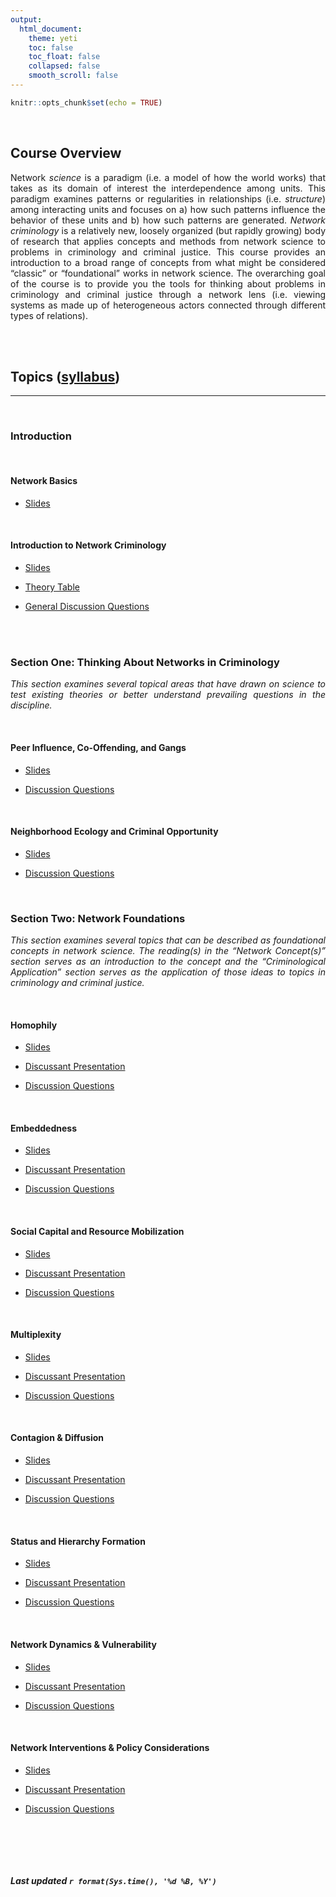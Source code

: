 ```yaml
---
output: 
  html_document:
    theme: yeti
    toc: false
    toc_float: false
    collapsed: false
    smooth_scroll: false
---
```


<style>
body {
text-align: justify}
</style>

```r
knitr::opts_chunk$set(echo = TRUE)
```
<br>

## Course Overview

Network *science* is a paradigm (i.e. a model of how the world works) that takes as its domain of interest the interdependence among units. This paradigm examines patterns or regularities in relationships (i.e. *structure*) among interacting units and focuses on a) how such patterns influence the behavior of these units and b) how such patterns are generated. *Network criminology* is a relatively new, loosely organized (but rapidly growing) body of research that applies concepts and methods from network science to problems in criminology and criminal justice. This course provides an introduction to a broad range of concepts from what might be considered “classic” or “foundational” works in network science. The overarching goal of the course is to provide you the tools for thinking about problems in criminology and criminal justice through a network lens (i.e. viewing systems as made up of heterogeneous actors connected through different types of relations). 

<br>
<br>

## Topics ([syllabus](https://github.com/jacobtnyoung/NetworkCriminology/raw/main/_files/CRJ_523_Networks_SYLLABUS.pdf))
____

<br>

### Introduction

<br>

#### Network Basics
  + [Slides](https://github.com/jacobtnyoung/NetworkCriminology/raw/main/_lectures/CRJ_523_Week_1_SLIDES.pdf)

<br>

#### Introduction to Network Criminology
  + [Slides](https://github.com/jacobtnyoung/NetworkCriminology/raw/main/_lectures/CRJ_523_Week_2_SLIDES.pdf)  
  
  + [Theory Table](https://github.com/jacobtnyoung/NetworkCriminology/raw/main/_files/CRJ_523_Networks_THEORY_TABLE.pdf) 

  + [General Discussion Questions](https://github.com/jacobtnyoung/NetworkCriminology/raw/main/_files/CRJ_523_Networks_DISCUSSION_QUESTIONS.pdf) 

<br>
<br>

### Section One: Thinking About Networks in Criminology 

*This section examines several topical areas that have drawn on science to test existing theories or better understand prevailing questions in the discipline.*

<br>

#### Peer Influence, Co-Offending, and Gangs
  + [Slides](https://github.com/jacobtnyoung/NetworkCriminology/raw/main/_lectures/CRJ_523_Week_3_SLIDES.pdf) 

  + [Discussion Questions](https://github.com/jacobtnyoung/NetworkCriminology/raw/main/_files/CRJ_523_Networks_DISCUSSION_W3.pdf)  


<br>


#### Neighborhood Ecology and Criminal Opportunity
  + [Slides](https://github.com/jacobtnyoung/NetworkCriminology/raw/main/_lectures/CRJ_523_Week_4_SLIDES.pdf)   

  + [Discussion Questions](https://github.com/jacobtnyoung/NetworkCriminology/raw/main/_files/CRJ_523_Networks_DISCUSSION_W4.pdf)  


<br>


### Section Two: Network Foundations

*This section examines several topics that can be described as foundational concepts in network science. The reading(s) in the “Network Concept(s)” section serves as an introduction to the concept and the “Criminological Application” section serves as the application of those ideas to topics in criminology and criminal justice.*

<br>

#### Homophily

  + [Slides](https://github.com/jacobtnyoung/NetworkCriminology/raw/main/_lectures/CRJ_523_Week_5_SLIDES.pdf)   
  
  + [Discussant Presentation](https://github.com/jacobtnyoung/NetworkCriminology/raw/main/_presentations/CRJ_523_Week_5_PRESENTATION.pdf)

  + [Discussion Questions](https://github.com/jacobtnyoung/NetworkCriminology/raw/main/_presentations/CRJ_523_Week_5_QUESTIONS.pdf)  

<br>

#### Embeddedness

  + [Slides](https://github.com/jacobtnyoung/NetworkCriminology/raw/main/_lectures/CRJ_523_EMBEDDEDNESS_SLIDES.pdf)   

  + [Discussant Presentation](https://github.com/jacobtnyoung/NetworkCriminology/raw/main/_presentations/CRJ_523_Networks_EMBEDDEDNESS_PRESENTATION.pdf)

  + [Discussion Questions](https://github.com/jacobtnyoung/NetworkCriminology/raw/main/_presentations/CRJ_523_Networks_EMMBEDDEDNESS_QUESTIONS.pdf)   

<br>

#### Social Capital and Resource Mobilization

  + [Slides](https://github.com/jacobtnyoung/NetworkCriminology/raw/main/_lectures/CRJ_523_SOCIAL_CAPITAL_SLIDES.pdf)   

  + [Discussant Presentation](https://github.com/jacobtnyoung/NetworkCriminology/raw/main/_presentations/CRJ_523_Networks_SOCIAL_CAPITAL_PRESENTATION.pdf)

  + [Discussion Questions](https://github.com/jacobtnyoung/NetworkCriminology/raw/main/_presentations/CRJ_523_Networks_SOCIAL_CAPITAL_QUESTIONS.pdf)   

<br>

#### Multiplexity

  + [Slides](https://github.com/jacobtnyoung/NetworkCriminology/raw/main/_lectures/CRJ_523_MULTIPLEXITY_SLIDES.pdf)   

  + [Discussant Presentation](https://github.com/jacobtnyoung/NetworkCriminology/raw/main/_presentations/CRJ_523_Networks_MULTIPLEXITY_PRESENTATION.pdf)

  + [Discussion Questions](https://github.com/jacobtnyoung/NetworkCriminology/raw/main/_presentations/CRJ_523_Networks_MULTIPLEXITY_QUESTIONS.pdf)  

<br>

#### Contagion & Diffusion

  + [Slides](https://github.com/jacobtnyoung/NetworkCriminology/raw/main/_lectures/CRJ_523_CONTAGION_SLIDES.pdf)  
  
   + [Discussant Presentation](https://github.com/jacobtnyoung/NetworkCriminology/raw/main/_presentations/CRJ_523_Networks_CONTAGION_DIFFUSION_PRESENTATION.pdf)

  + [Discussion Questions](https://github.com/jacobtnyoung/NetworkCriminology/raw/main/_presentations/CRJ_523_Networks_CONTAGION_DIFFUSION_QUESTIONS.pdf)  
  

<br>

#### Status and Hierarchy Formation

  + [Slides](https://github.com/jacobtnyoung/NetworkCriminology/raw/main/_lectures/CRJ_523_STATUS_SLIDES.pdf)  
  
   + [Discussant Presentation](https://github.com/jacobtnyoung/NetworkCriminology/raw/main/_presentations/CRJ_523_Networks_STATUS_HIERARCHY_PRESENTATION.pdf)

  + [Discussion Questions](https://github.com/jacobtnyoung/NetworkCriminology/raw/main/_presentations/CRJ_523_Networks_STATUS_HIERARCHY_QUESTIONS.pdf)  

<br>

#### Network Dynamics & Vulnerability

  + [Slides](https://github.com/jacobtnyoung/NetworkCriminology/raw/main/_lectures/CRJ_523_VULNERABILITY_SLIDES.pdf)  
  
   + [Discussant Presentation](https://github.com/jacobtnyoung/NetworkCriminology/raw/main/_presentations/CRJ_523_Networks_VULNERABILITY_PRESENTATION.pdf)

  + [Discussion Questions](https://github.com/jacobtnyoung/NetworkCriminology/raw/main/_presentations/CRJ_523_Networks_VULNERABILITY_QUESTIONS.pdf)  

<br>

#### Network Interventions & Policy Considerations

  + [Slides]()  
  
  + [Discussant Presentation]()

  + [Discussion Questions]()  

<br>

<br>
<br>

###### ***Last updated `r format(Sys.time(), '%d %B, %Y')`***